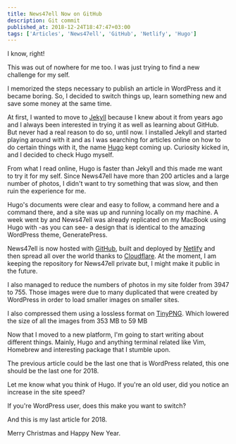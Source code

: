 ```yaml
---
title: News47ell Now on GitHub
description: Git commit
published_at: 2018-12-24T18:47:47+03:00
tags: ['Articles', 'News47ell', 'GitHub', 'Netlify', 'Hugo']
---
```


I know, right!

This was out of nowhere for me too. I was just trying to find a new challenge for my self.

I memorized the steps necessary to publish an article in WordPress and it became boring. So, I decided to switch things up, learn something new and save some money at the same time.

At first, I wanted to move to [Jekyll](https://jekyllrb.com) because I knew about it from years ago and I always been interested in trying it as well as learning about GitHub. But never had a real reason to do so, until now.
I installed Jekyll and started playing around with it and as I was searching for articles online on how to do certain things with it, the name [Hugo](https://gohugo.io) kept coming up.
Curiosity kicked in, and I decided to check Hugo myself.

From what I read online, Hugo is faster than Jekyll and this made me want to try it for my self. Since News47ell have more than 200 articles and a large number of photos, I didn't want to try something that was slow, and then ruin the experience for me.

Hugo's documents were clear and easy to follow, a command here and a command there, and a site was up and running locally on my machine. A week went by and News47ell was already replicated on my MacBook using Hugo with -as you can see- a design that is identical to the amazing WordPress theme, GeneratePress.

News47ell is now hosted with [GitHub](http://github.com), built and deployed by [Netlify](https://netlify.com) and then spread all over the world thanks to [Cloudflare](http://cloudflare.com/).
At the moment, I am keeping the repository for News47ell private but, I might make it public in the future.

I also managed to reduce the numbers of photos in my site folder from 3947 to 755. Those images were due to many duplicated that were created by WordPress in order to load smaller images on smaller sites.

I also compressed them using a lossless format on [TinyPNG](https://tinypng.com/). Which lowered the size of all the images from 353 MB to 59 MB

Now that I moved to a new platform, I'm going to start writing about different things. Mainly, Hugo and anything terminal related like Vim, Homebrew and interesting package that I stumble upon.

The previous article could be the last one that is WordPress related, this one should be the last one for 2018.

Let me know what you think of Hugo. If you're an old user, did you notice an increase in the site speed?

If you're WordPress user, does this make you want to switch?

And this is my last article for 2018.

Merry Christmas and Happy New Year.
